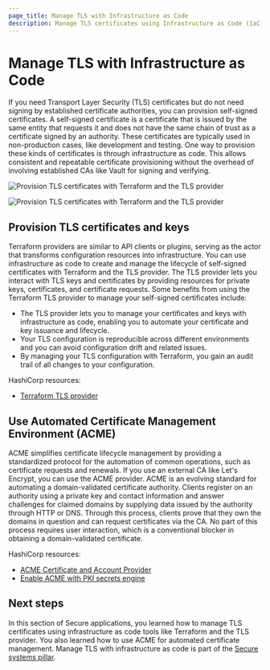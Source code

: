 ```yaml
---
page_title: Manage TLS with Infrastructure as Code
description: Manage TLS certificates using Infrastructure as Code (IaC) tools to automate deployment and renewal processes.
---
```


# Manage TLS with Infrastructure as Code

If you need Transport Layer Security (TLS) certificates but do not need signing by established certificate authorities, you can provision self-signed certificates. A self-signed certificate is a certificate that is issued by the same entity that requests it and does not have the same chain of trust as a certificate signed by an authority. These certificates are typically used in non-production cases, like development and testing. One way to provision these kinds of certificates is through infrastructure as code. This allows consistent and repeatable certificate provisioning without the overhead of involving established CAs like Vault for signing and verifying. 

<ImageConfig hideBorder caption="Provision TLS certificates with Terraform and the TLS provider">

![Provision TLS certificates with Terraform and the TLS provider](/img/well-architected-framework/diagram-terraform-tls-provider.png#light-theme-only)

</ImageConfig>

<ImageConfig hideBorder>

![Provision TLS certificates with Terraform and the TLS provider](/img/well-architected-framework/diagram-terraform-tls-provider-dark.png#dark-theme-only)

</ImageConfig>

## Provision TLS certificates and keys

Terraform providers are similar to API clients or plugins, serving as the actor that transforms configuration resources into infrastructure. You can use infrastructure as code to create and manage the lifecycle of self-signed certificates with Terraform and the TLS provider. The TLS provider lets you interact with TLS keys and certificates by providing resources for private keys, certificates, and certificate requests. Some benefits from using the Terraform TLS provider to manage your self-signed certificates include:

- The TLS provider lets you to manage your certificates and keys with infrastructure as code, enabling you to automate your certificate and key issuance and lifecycle.
- Your TLS configuration is reproducible across different environments and you can avoid configuration drift and related issues.
- By managing your TLS configuration with Terraform, you gain an audit trail of all changes to your configuration.

HashiCorp resources:

- [Terraform TLS provider](https://registry.terraform.io/providers/hashicorp/tls/latest/docs)

## Use Automated Certificate Management Environment (ACME)

ACME simplifies certificate lifecycle management by providing a standardized protocol for the automation of common operations, such as certificate requests and renewals. If you use an external CA like Let's Encrypt, you can use the ACME provider. ACME is an evolving standard for automating a domain-validated certificate authority. Clients register on an authority using a private key and contact information and answer challenges for claimed domains by supplying data issued by the authority through HTTP or DNS. Through this process, clients prove that they own the domains in question and can request certificates via the CA. No part of this process requires user interaction, which is a conventional blocker in obtaining a domain-validated certificate.

HashiCorp resources:

- [ACME Certificate and Account Provider](https://registry.terraform.io/providers/vancluever/acme/latest/docs)
- [Enable ACME with PKI secrets engine](/vault/tutorials/secrets-management/pki-acme-caddy)

## Next steps

In this section of Secure applications, you learned how to manage TLS certificates using infrastructure as code tools like Terraform and the TLS provider. You also learned how to use ACME for automated certificate management. Manage TLS with infrastructure as code is part of the [Secure systems pillar](/well-architected-framework/secure-systems).

